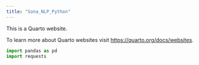 ```yaml
---
title: "Sona_NLP_Python"
---
```


This is a Quarto website.

To learn more about Quarto websites visit <https://quarto.org/docs/websites>.


```python
import pandas as pd
import requests
```